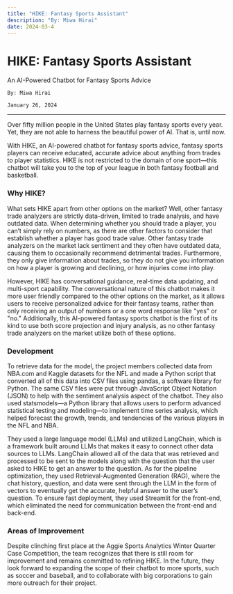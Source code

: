 ```yaml
---
title: "HIKE: Fantasy Sports Assistant"
description: "By: Miwa Hirai"
date: 2024-03-4
---
```


# HIKE: Fantasy Sports Assistant 

<div>
    An AI-Powered Chatbot for Fantasy Sports Advice
    
    By: Miwa Hirai
    
    January 26, 2024
</div>

---

Over fifty million people in the United States play fantasy sports every year. Yet, they are not able to harness the beautiful power of AI. That is, until now. 

With HIKE, an AI-powered chatbot for fantasy sports advice, fantasy sports players can receive educated, accurate advice about anything from trades to player statistics. HIKE is not restricted to the domain of one sport—this chatbot will take you to the top of your league in both fantasy football and basketball.  

### **Why HIKE?**

What sets HIKE apart from other options on the market? Well, other fantasy trade analyzers are strictly data-driven, limited to trade analysis, and have outdated data. When determining whether you should trade a player, you can’t simply rely on numbers, as there are other factors to consider that establish whether a player has good trade value. Other fantasy trade analyzers on the market lack sentiment and they often have outdated data, causing them to occasionally recommend detrimental trades. Furthermore, they only give information about trades, so they do not give you information on how a player is growing and declining, or how injuries come into play. 

However, HIKE has conversational guidance, real-time data updating, and multi-sport capability. The conversational nature of this chatbot makes it more user friendly compared to the other options on the market, as it allows users to receive personalized advice for their fantasy teams, rather than only receiving an output of numbers or a one word response like "yes" or "no." Additionally, this AI-powered fantasy sports chatbot is the first of its kind to use both score projection and injury analysis, as no other fantasy trade analyzers on the market utilize both of these options.

### **Development**

To retrieve data for the model, the project members collected data from NBA.com and Kaggle datasets for the NFL and made a Python script that converted all of this data into CSV files using pandas, a software library for Python. The same CSV files were put through JavaScript Object Notation (JSON) to help with the sentiment analysis aspect of the chatbot. They also used statsmodels—a Python library that allows users to perform advanced statistical testing and modeling—to implement time series analysis, which helped forecast the growth, trends, and tendencies of the various players in the NFL and NBA. 

They used a large language model (LLMs) and utilized LangChain, which is a framework built around LLMs that makes it easy to connect other data sources to LLMs. LangChain allowed all of the data that was retrieved and processed to be sent to the models along with the question that the user asked to HIKE to get an answer to the question. As for the pipeline optimization, they used Retrieval-Augmented Generation (RAG), where the chat history, question, and data were sent through the LLM in the form of vectors to eventually get the accurate, helpful answer to the user’s question. To ensure fast deployment, they used Streamlit for the front-end, which eliminated the need for communication between the front-end and back-end. 

### **Areas of Improvement**

Despite clinching first place at the Aggie Sports Analytics Winter Quarter Case Competition, the team recognizes that there is still room for improvement and remains committed to refining HIKE. In the future, they look forward to expanding the scope of their chatbot to more sports, such as soccer and baseball, and to collaborate with big corporations to gain more outreach for their project. 
